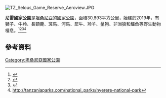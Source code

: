 [[Image:TZ_Selous_Game_Reserve_Aeroview.JPG|right]]
{{coord|9|0|S|37|24|E|format=dms|display=title}}


'''尼雷國家公園'''是[[坦桑尼亞|坦桑尼亞]]的[[國家公園|國家公園]]，面積30,893平方公里，始建於2019年，有獅子、牛羚、長頸鹿、斑馬、河馬、犀牛、羚羊、鬣狗、非洲狼和鱷魚等野生動物棲息。<ref>{{cite web|url=https://www.busiweek.com/the-newly-established-nyerere-national-park/|title=The newly-established Nyerere National Park|first=EABW|last=Editor|date=2020-02-05|publisher=|accessdate=2021-02-13|archive-date=2020-10-24|archive-url=https://web.archive.org/web/20201024090625/https://www.busiweek.com/the-newly-established-nyerere-national-park/|dead-url=no}}</ref><ref>{{cite web|url=http://www.xinhuanet.com/english/2019-07/29/c_138267865.htm|title=Tanzania starts process to establish Nyerere National Park in Selous: official - Xinhua - English.news.cn|website=www.xinhuanet.com|accessdate=2021-02-13|archive-date=2020-02-23|archive-url=https://web.archive.org/web/20200223153614/http://www.xinhuanet.com/english/2019-07/29/c_138267865.htm|dead-url=no}}</ref><ref>{{cite web|url=https://dailynews.co.tz/news/2019-11-255ddb84b9e9f69.aspx|title=Nyerere National Park , two others officially established|first=Tanzania Standard Newspapers|last=Ltd|website=dailynews.co.tz|accessdate=2021-02-13|archive-date=2021-01-08|archive-url=https://web.archive.org/web/20210108115307/https://dailynews.co.tz/news/2019-11-255ddb84b9e9f69.aspx|dead-url=no}}</ref><ref>http://tanzaniaparks.com/national_parks/nyerere-national-park{{Dead link}}</ref>

==參考資料==
{{reflist}}
{{Tanzania-geo-stub}}
[[Category:坦桑尼亞國家公園|Category:坦桑尼亞國家公園]]